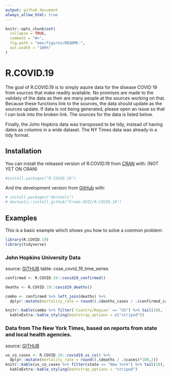 ---
output: github_document
always_allow_html: true
---

<!-- README.md is generated from README.Rmd. Please edit that file -->

```{r, include = FALSE}
knitr::opts_chunk$set(
  collapse = TRUE,
  comment = "#>",
  fig.path = "man/figures/README-",
  out.width = "100%"
)
```

# R.COVID.19

<!-- badges: start -->
<!-- [![Travis build status](https://travis-ci.org/Fredo-XVII/R.COVID.19.svg?branch=master)](https://travis-ci.org/Fredo-XVII/R.COVID.19) -->
<!-- badges: end -->

The goal of R.COVID.19 is to simply aquire data for the disease COVID 19 from sources that make readily available. No promises are made to the validaty of the data as their are many people at the sources working on that. Because these functions link to the sources, the data should update as the sources update. If data is not being generated, please open an issue so that I can look into the broken link.  The sources for the data is listed below.

Finally, the John Hopkins data was transposed to be tidy, instead of having dates as columns in a wide dataset.  The NY Times data was already in a tidy format.

## Installation

You can install the released version of R.COVID.19 from [CRAN](https://CRAN.R-project.org) with: (NOT YET ON CRAN)

``` r
#install.packages("R.COVID.19")
```

And the development version from [GitHub](https://github.com/) with:

``` r
# install.packages("devtools")
# devtools::install_github("Fredo-XVII/R.COVID.19")
```
## Examples

This is a basic example which shows you how to solve a common problem:

```{r libraries}
library(R.COVID.19)
library(tidyverse)
```


### John Hopkins University Data
source: [GITHUB](https://github.com/CSSEGISandData/COVID-19)
table: csse_covid_19_time_series
```{r John_Hopkins_Data}
confirmed <- R.COVID.19::covid19_confirmed()

deaths <- R.COVID.19::covid19_deaths()

combo <- confirmed %>% left_join(deaths) %>% 
  dplyr::mutate(mortality_rate = round((.$deaths_cases / .$confirmed_cases)*100,2))

knitr::kable(combo %>% filter(`Country/Region` == "US") %>% tail(10), format = "html") %>% 
  kableExtra::kable_styling(bootstrap_options = c("striped"))
```


### Data from The New York Times, based on reports from state and local health agencies.
source: [GITHUB](https://github.com/nytimes/covid-19-data)
```{r NY_Times_Data}
us_co_cases <- R.COVID.19::covid19_us_co() %>% 
  dplyr::mutate(mortality_rate = round((.$deaths / .$cases)*100,2))
knitr::kable(us_co_cases %>% filter(state == "New York") %>% tail(10), format = "html") %>% 
  kableExtra::kable_styling(bootstrap_options = "striped")
```

